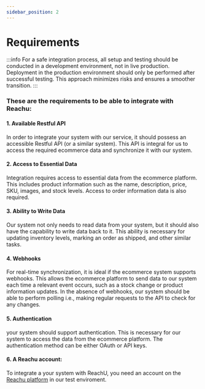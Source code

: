 ```yaml
---
sidebar_position: 2
---
```


# Requirements

:::info 
For a safe integration process,
all setup and testing should be
conducted in a development environment, not in live production. Deployment in
the production environment should only be performed after successful testing.
This approach minimizes risks and ensures a smoother transition. 
:::

### These are the requirements to be able to integrate with Reachu:

#### 1. Available Restful API

In order to integrate your system with our service, it should possess an
accessible Restful API (or a similar system). This API is integral for us to
access the required ecommerce data and synchronize it with our system.

#### 2. Access to Essential Data

Integration requires access to essential data from the ecommerce platform. This
includes product information such as the name, description, price, SKU, images,
and stock levels. Access to order information data is also required.

#### 3. Ability to Write Data

Our system not only needs to read data from your system, but it should also have
the capability to write data back to it. This ability is necessary for updating
inventory levels, marking an order as shipped, and other similar tasks.

#### 4. Webhooks

For real-time synchronization, it is ideal if the ecommerce system supports
webhooks. This allows the ecommerce platform to send data to our system each
time a relevant event occurs, such as a stock change or product information
updates. In the absence of webhooks, our system should be able to perform
polling i.e., making regular requests to the API to check for any changes.

#### 5. Authentication

your system should support authentication. This is necessary for our system to
access the data from the ecommerce platform. The authentication method can be
either OAuth or API keys.

#### 6. A Reachu account:

To integrate a your system with ReachU, you need an account on the
[Reachu platform](https://test.reachu.io/) in our test enviroment.
